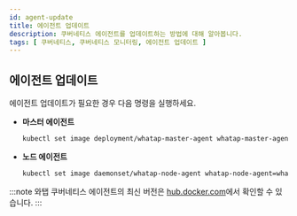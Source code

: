 ```yaml
---
id: agent-update
title: 에이전트 업데이트
description: 쿠버네티스 에이전트를 업데이트하는 방법에 대해 알아봅니다.
tags: [ 쿠버네티스, 쿠버네티스 모니터링, 에이전트 업데이트 ]
---
```


## 에이전트 업데이트

에이전트 업데이트가 필요한 경우 다음 명령을 실행하세요.

* **마스터 에이전트**

  ```bash
  kubectl set image deployment/whatap-master-agent whatap-master-agent=whatap/kube_mon:<에이전트버전> -n whatap-monitoring
  ```

* **노드 에이전트**

  ```bash
  kubectl set image daemonset/whatap-node-agent whatap-node-agent=whatap/kube_mon:<에이전트버전> -n whatap-monitoring
  ```

:::note
와탭 쿠버네티스 에이전트의 최신 버전은 [hub.docker.com](https://hub.docker.com/r/whatap/kube_mon/tags)에서 확인할 수 있습니다.
:::